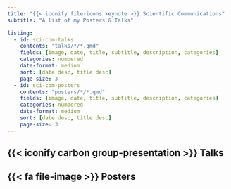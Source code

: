 ```yaml
---
title: "{{< iconify file-icons keynote >}} Scientific Communications"
subtitle: "A list of my Posters & Talks"

listing:
  - id: sci-com-talks
    contents: "talks/*/*.qmd"
    fields: [image, date, title, subtitle, description, categories]
    categories: numbered
    date-format: medium
    sort: [date desc, title desc]
    page-size: 3
  - id: sci-com-posters
    contents: "posters/*/*.qmd"
    fields: [image, date, title, subtitle, description, categories]
    categories: numbered
    date-format: medium
    sort: [date desc, title desc]
    page-size: 3
---
```


## {{< iconify carbon group-presentation >}} Talks

:::{#sci-com-talks}
:::

## {{< fa file-image >}} Posters

:::{#sci-com-posters}
:::